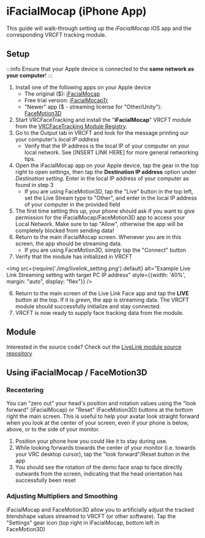 # iFacialMocap (iPhone App)

This guide will walk-through setting up the *iFacialMocap* iOS app and the corresponding VRCFT tracking module.

## Setup

:::info
Ensure that your Apple device is connected to the **same network as your computer**!
:::

1. Install one of the following apps on your Apple device
   - The original ($): [iFacialMocap](https://apps.apple.com/us/app/ifacialmocap/id1489470545)
   - Free trial version: [iFacialMocapTr](https://apps.apple.com/us/app/ifacialmocaptr/id1520971310)
   - "Newer" app ($ - streaming license for "Other/Unity"): [FaceMotion3D](https://apps.apple.com/us/app/facemotion3d/id1507538005) 
2. Start VRCFaceTracking and install the "**iFacialMocap**" VRCFT module from the [VRCFaceTracking Module Registry](../../vrcft-software/vrcft.mdx#module-registry).
3. Go to the Output tab in VRCFT and look for the message printing our your computer's *local IP address*
   - Verify that the IP address is the local IP of your computer on your local network. See [INSERT LINK HERE] for more general networking tips. 
4. Open the iFacialMocap app on your Apple device, tap the gear in the top right to open settings, then tap the **Destination IP address** option under *Destination setting*.
   Enter in the local IP address of your computer as found in step 3 
   - If you are using FaceMotion3D, tap the "Live" button in the top left, set the Live Stream type to "Other", and enter in the local IP address of your computer in the provided field
5. The first time setting this up, your phone should ask if you want to give permission for the iFacialMocap/FaceMotion3D app to access your Local Network. 
   Make sure to tap "Allow", otherwise the app will be completely blocked from sending data! 
6. Return to the main iFacialMocap screen. Whenever you are in this screen, the app should be streaming data.
   - If you are using FaceMotion3D, simply tap the "Connect" button
7. Verify that the module has initialized in VRCFT

<img
    src={require('./img/livelink_setting.png').default}
    alt="Example Live Link Streaming setting with target PC IP address"
    style={{width: '40%', margin: "auto", display: "flex"}}
/>

6. Return to the main screen of the Live Link Face app and tap the **LIVE** button at the top. If it is *green*, the app is streaming data. The VRCFT module should successfully initialize and stay connected.
7. VRCFT is now ready to supply face tracking data from the module.

## Module

Interested in the source code? Check out the [LiveLink module source repository](https://github.com/kusomaigo/VRCFaceTracking-LiveLink)

## Using iFacialMocap / FaceMotion3D

### Recentering

You can "zero out" your head's position and rotation values using the "look forward" (iFacialMocap) or "Reset" (FaceMotion3D) buttons at the bottom right the main screen.
This is useful to help your avatar look straight forward when you look at the center of your screen, even if your phone is below, above, or to the side of your monitor. 

1. Position your phone how you could like it to stay during use.
2. While looking forwards towards the center of your monitor (i.e. towards your VRC desktop cursor), tap the "look forward"/Reset button in the app
3. You should see the rotation of the demo face snap to face directly outwards from the screen, indicating that the head orientation has successfully been reset

### Adjusting Multipliers and Smoothing

iFacialMocap and FaceMotion3D allow you to artificially adjust the tracked blendshape values streamed to VRCFT (or other software). 
Tap the "Settings" gear icon (top right in iFacialMocap, bottom left in FaceMotion3D)



